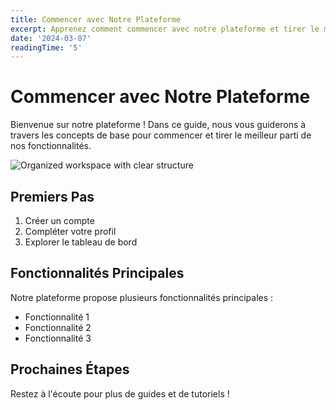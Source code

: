 ```yaml
---
title: Commencer avec Notre Plateforme
excerpt: Apprenez comment commencer avec notre plateforme et tirer le meilleur parti de ses fonctionnalités.
date: '2024-03-07'
readingTime: '5'
---
```


# Commencer avec Notre Plateforme

Bienvenue sur notre plateforme ! Dans ce guide, nous vous guiderons à travers les concepts de base pour commencer et tirer le meilleur parti de nos fonctionnalités.

![Organized workspace with clear structure](/images/blog/best-practices/processed.jpg)

## Premiers Pas

1. Créer un compte
2. Compléter votre profil
3. Explorer le tableau de bord

## Fonctionnalités Principales

Notre plateforme propose plusieurs fonctionnalités principales :

- Fonctionnalité 1
- Fonctionnalité 2
- Fonctionnalité 3

## Prochaines Étapes

Restez à l'écoute pour plus de guides et de tutoriels !
